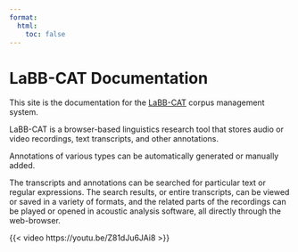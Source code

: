 ```yaml
---
format:
  html:
    toc: false
---
```

# LaBB-CAT Documentation

This site is the documentation for the [LaBB-CAT](https://labbcat.canterbury.ac.nz/) corpus management system.

LaBB-CAT is a browser-based linguistics research tool that stores audio or video recordings, text transcripts, and other annotations.

Annotations of various types can be automatically generated or manually added.

The transcripts and annotations can be searched for particular text or regular expressions. The search results, or entire transcripts, can be viewed or saved in a variety of formats, and the related parts of the recordings can be played or opened in acoustic analysis software, all directly through the web-browser.

{{< video https://youtu.be/Z81dJu6JAi8 >}}

